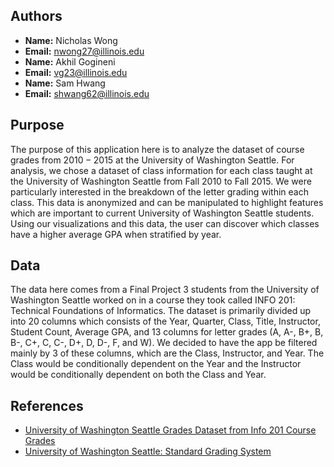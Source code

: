 ## Authors

-   **Name:** Nicholas Wong
-   **Email:** [nwong27\@illinois.edu](mailto:nwong27@illinois.edu)
-   **Name:** Akhil Gogineni
-   **Email:** [vg23\@illinois.edu](mailto:vg23@illinois.edu)
-   **Name:** Sam Hwang
-   **Email:** [shwang62\@illinois.edu](mailto:shwang62@illinois.edu)

## Purpose

The purpose of this application here is to analyze the dataset of course grades from $2010 - 2015$ at the University of Washington Seattle. For analysis, we chose a dataset of class information for each class taught at the University of Washington Seattle from 
Fall $2010$ to Fall $2015.$ We were particularly interested in the breakdown of the letter grading within each class. This data is anonymized and can be manipulated to highlight features which are important to current University of Washington Seattle students. 
Using our visualizations and this data, the user can discover which classes have a higher average GPA when stratified by year.

## Data

The data here comes from a Final Project $3$ students from the University of Washington Seattle worked on in a course they took called INFO $201$: Technical Foundations of Informatics. The dataset is primarily divided up into $20$ columns which consists of the Year, Quarter, Class, Title, Instructor, Student Count, Average GPA, and $13$ columns for letter grades (A, A-, B+, B, B-, C+, C, C-, D+, D, 
D-, F, and W). We decided to have the app be filtered mainly by $3$ of these columns, which are the Class, Instructor, and Year. The 
Class would be conditionally dependent on the Year and the Instructor would be conditionally dependent on both the Class and Year.

## References
-   [University of Washington Seattle Grades Dataset from Info 201 Course Grades](https://github.com/joshkeating/info-201-coursegrades/)
-   [University of Washington Seattle: Standard Grading System](https://www.washington.edu/students/gencat/front/Grading_Sys.html)